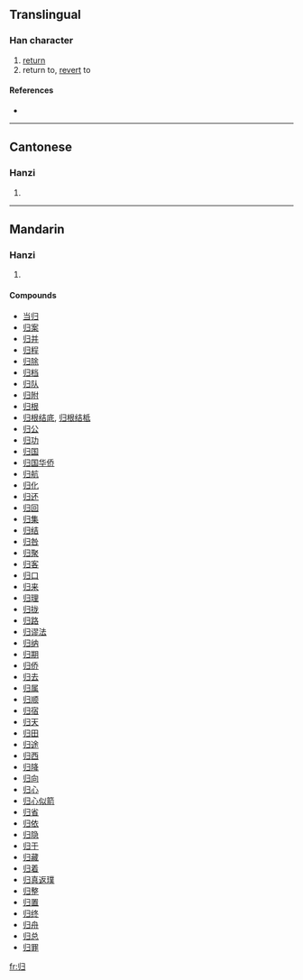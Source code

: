 {{also|歸}}
==Translingual==

===Han character===
{{Han char|rn=58|rad=彐|as=02|sn=5|four=|canj=中中尸一 (LLSM)}}

# [[return]]
# return to, [[revert]] to

====References====
* {{Han ref|kx=0362.051|dkj=09909|dj=0680.140|hdz=20960.110|uh=5F52|ud=24402}}

----

==Cantonese==

===Hanzi===
{{yue-hanzi|jyut=|y=gwai1}}

# {{defn|Cantonese}}

----

==Mandarin==

===Hanzi===
{{cmn-hanzi|tra=歸|pin=[[guī]] ([[gui1]])|wg=kuei<sup>1</sup>}}

# {{defn|Mandarin}}

====Compounds====
* [[当归]]
* [[归案]]
* [[归并]]
* [[归程]]
* [[归除]]
* [[归档]]
* [[归队]]
* [[归附]]
* [[归根]]
* [[归根结底]], [[归根结柢]]
* [[归公]]
* [[归功]]
* [[归国]]
* [[归国华侨]]
* [[归航]]
* [[归化]]
* [[归还]]
* [[归回]]
* [[归集]]
* [[归结]]
* [[归咎]]
* [[归聚]]
* [[归客]]
* [[归口]]
* [[归来]]
* [[归理]]
* [[归拢]]
* [[归路]]
* [[归谬法]]
* [[归纳]]
* [[归期]]
* [[归侨]]
* [[归去]]
* [[归属]]
* [[归顺]]
* [[归宿]]
* [[归天]]
* [[归田]]
* [[归途]]
* [[归西]]
* [[归降]]
* [[归向]]
* [[归心]]
* [[归心似箭]]
* [[归省]]
* [[归依]]
* [[归隐]]
* [[归于]]
* [[归藏]]
* [[归着]]
* [[归真返璞]]
* [[归整]]
* [[归置]]
* [[归终]]
* [[归舟]]
* [[归总]]
* [[归罪]]

[[fr:归]]
